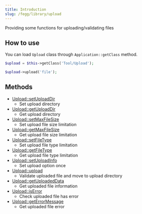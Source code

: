 ```yaml
---
title: Introduction
slug: /fegg/library/upload
---
```


Providing some functions for uploading/validating files

## How to use

You can load `Upload` class through `Application::getClass` method.

```php title="Controller"
$upload = $this->getClass('Tool/Upload');

$upload->upload('file');
```


## Methods

* [Upload::setUploadDir](/docs/fegg/library/upload/methods/setuploaddir)
  * Set upload directory
* [Upload::getUploadDir](/docs/fegg/library/upload/methods/getuploaddir)
  * Get upload directory
* [Upload::setMaxFileSize](/docs/fegg/library/upload/methods/setmaxfilesize)
  * Set upload file size limitation
* [Upload::getMaxFileSize](/docs/fegg/library/upload/methods/getmaxfileSize)
  * Get upload file size limitation
* [Upload::setFileType](/docs/fegg/library/upload/methods/setfiletype)
  * Set upload file type limitation
* [Upload::getFileType](/docs/fegg/library/upload/methods/getfiletype)
  * Get upload file type limitation
* [Upload::setUploadInfo](/docs/fegg/library/upload/methods/setuploadinfo)
  * Set upload option once
* [Upload::upload](/docs/fegg/library/upload/methods/upload)
  * Validate uploaded file and move to upload directory
* [Upload::getUploadedData](/docs/fegg/library/upload/methods/getuploadeddata)
  * Get uploaded file information
* [Upload::isError](/docs/fegg/library/upload/methods/iserror)
  * Check uploaded file has error
* [Upload::getErrorMessage](/docs/fegg/library/upload/methods/geterrormessage)
  * Get uploaded file error